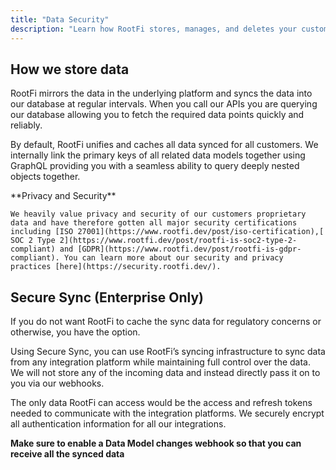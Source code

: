 ```yaml
---
title: "Data Security"
description: "Learn how RootFi stores, manages, and deletes your customers data."
---
```


## How we store data

RootFi mirrors the data in the underlying platform and syncs the data into our database at regular intervals. When you call our APIs you are querying our database allowing you to fetch the required data points quickly and reliably.

By default, RootFi unifies and caches all data synced for all customers. We internally link the primary keys of all related data models together using GraphQL providing you with a seamless ability to query deeply nested objects together.

<Note>
    **Privacy and Security**
    
    We heavily value privacy and security of our customers proprietary data and have therefore gotten all major security certifications including [ISO 27001](https://www.rootfi.dev/post/iso-certification),[ SOC 2 Type 2](https://www.rootfi.dev/post/rootfi-is-soc2-type-2-compliant) and [GDPR](https://www.rootfi.dev/post/rootfi-is-gdpr-compliant). You can learn more about our security and privacy practices [here](https://security.rootfi.dev/).

</Note>

## Secure Sync (Enterprise Only)

If you do not want RootFi to cache the sync data for regulatory concerns or otherwise, you have the option.

Using Secure Sync, you can use RootFi’s syncing infrastructure to sync data from any integration platform while maintaining full control over the data. We will not store any of the incoming data and instead directly pass it on to you via our webhooks.

The only data RootFi can access would be the access and refresh tokens needed to communicate with the integration platforms. We securely encrypt all authentication information for all our integrations.

**Make sure to enable a Data Model changes webhook so that you can receive all the synced data**
